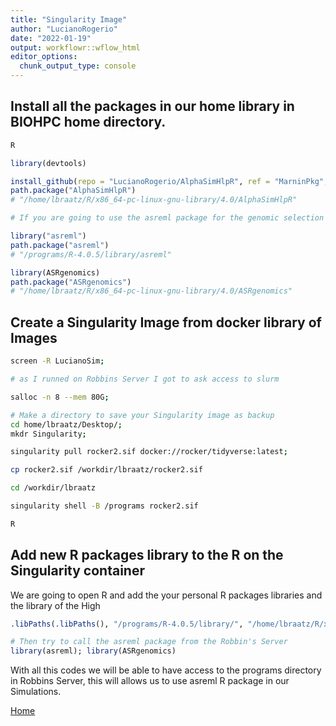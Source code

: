 ```yaml
---
title: "Singularity Image"
author: "LucianoRogerio"
date: "2022-01-19"
output: workflowr::wflow_html
editor_options:
  chunk_output_type: console
---
```




## Install all the packages in our home library in BIOHPC home directory.

```bash
R
```

```r
library(devtools)

install_github(repo = "LucianoRogerio/AlphaSimHlpR", ref = "MarninPkg", force = TRUE)
path.package("AlphaSimHlpR")
# "/home/lbraatz/R/x86_64-pc-linux-gnu-library/4.0/AlphaSimHlpR"

# If you are going to use the asreml package for the genomic selection follow the following steps

library("asreml")
path.package("asreml")
# "/programs/R-4.0.5/library/asreml"

library(ASRgenomics)
path.package("ASRgenomics")
# "/home/lbraatz/R/x86_64-pc-linux-gnu-library/4.0/ASRgenomics"
```

## Create a Singularity Image from docker library of Images

```bash

screen -R LucianoSim;

# as I runned on Robbins Server I got to ask access to slurm

salloc -n 8 --mem 80G;

# Make a directory to save your Singularity image as backup
cd home/lbraatz/Desktop/;
mkdr Singularity;

singularity pull rocker2.sif docker://rocker/tidyverse:latest;

cp rocker2.sif /workdir/lbraatz/rocker2.sif

cd /workdir/lbraatz

singularity shell -B /programs rocker2.sif

R

```

## Add new R packages library to the R on the Singularity container

We are going to open R and add the your personal R packages libraries and the library of the High

```r

.libPaths(.libPaths(), "/programs/R-4.0.5/library/", "/home/lbraatz/R/x86_64-pc-linux-gnu-library/4.0/")

# Then try to call the asreml package from the Robbin's Server
library(asreml); library(ASRgenomics)

```
With all this codes we will be able to have access to the programs directory in Robbins Server, this will allows us to use asreml R package in our Simulations.

[Home](VD_Optimization.html)
